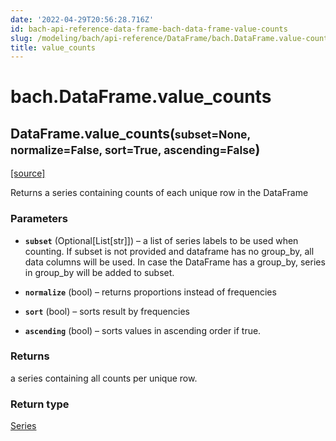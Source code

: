 ```yaml
---
date: '2022-04-29T20:56:28.716Z'
id: bach-api-reference-data-frame-bach-data-frame-value-counts
slug: /modeling/bach/api-reference/DataFrame/bach.DataFrame.value-counts/
title: value_counts
---
```


# bach.DataFrame.value_counts

<div class="method">

<h2 class="signature-class"><span class="additional-name">DataFrame.</span><span class="name">value_counts(</span><small class="parameter-list"><span class="parameter" id="subset">subset=None</span>, <span class="parameter" id="normalize">normalize=False</span>, <span class="parameter" id="sort">sort=True</span>, <span class="parameter" id="ascending">ascending=False</span></small>)</h2>


&#8203;<span class="view-source">[[source]](https://github.com/objectiv/objectiv-analytics/blob/main/bach/bach/dataframe.py)</span>

<div class="content">

Returns a series containing counts of each unique row in the DataFrame


### Parameters

* **`subset`** (Optional[List[str]]) – a list of series labels to be used when counting. If subset is not provided and
dataframe has no group_by, all data columns will be used. In case the DataFrame has a group_by,
series in group_by will be added to subset.

* **`normalize`** (bool) – returns proportions instead of frequencies

* **`sort`** (bool) – sorts result by frequencies

* **`ascending`** (bool) – sorts values in ascending order if true.



### Returns

a series containing all counts per unique row.



### Return type

[Series](/docs/modeling/bach/api-reference/Series/bach.Series/#bach.Series)



</div>

</div>

